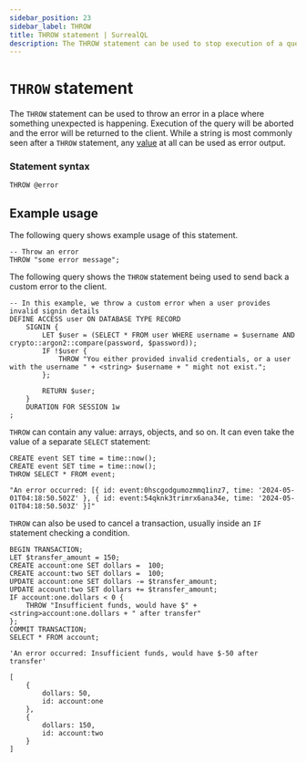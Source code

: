 ---
sidebar_position: 23
sidebar_label: THROW
title: THROW statement | SurrealQL
description: The THROW statement can be used to stop execution of a query and return information on the underlying problem
---

# `THROW` statement

The `THROW` statement can be used to throw an error in a place where something unexpected is happening. Execution of the query will be aborted and the error will be returned to the client. While a string is most commonly seen after a `THROW` statement, any [value](/docs/surrealql/datamodel/values) at all can be used as error output.

### Statement syntax

```syntax title="SurrealQL Syntax"
THROW @error
```

## Example usage

The following query shows example usage of this statement.

```surql
-- Throw an error
THROW "some error message";
```
The following query shows the `THROW` statement being used to send back a custom error to the client.

```surql
-- In this example, we throw a custom error when a user provides invalid signin details
DEFINE ACCESS user ON DATABASE TYPE RECORD
	SIGNIN {
		LET $user = (SELECT * FROM user WHERE username = $username AND crypto::argon2::compare(password, $password));
		IF !$user {
			THROW "You either provided invalid credentials, or a user with the username " + <string> $username + " might not exist.";
		};

		RETURN $user;
	}
	DURATION FOR SESSION 1w
;
```

`THROW` can contain any value: arrays, objects, and so on. It can even take the value of a separate `SELECT` statement:

```surql
CREATE event SET time = time::now();
CREATE event SET time = time::now();
THROW SELECT * FROM event;
```

```surql title="Response"
"An error occurred: [{ id: event:0hscgodgumozmmq1inz7, time: '2024-05-01T04:18:50.502Z' }, { id: event:54qknk3trimrx6ana34e, time: '2024-05-01T04:18:50.503Z' }]"
```

`THROW` can also be used to cancel a transaction, usually inside an `IF` statement checking a condition.

```surql
BEGIN TRANSACTION;
LET $transfer_amount = 150;
CREATE account:one SET dollars =  100;
CREATE account:two SET dollars =  100;
UPDATE account:one SET dollars -= $transfer_amount;
UPDATE account:two SET dollars += $transfer_amount;
IF account:one.dollars < 0 {
    THROW "Insufficient funds, would have $" + <string>account:one.dollars + " after transfer"
};
COMMIT TRANSACTION;
SELECT * FROM account;
```

```surql title="Output when $transfer_amount set to 150"
'An error occurred: Insufficient funds, would have $-50 after transfer'
```

```surql title="Output when $transfer_amount set to 50"
[
	{
		dollars: 50,
		id: account:one
	},
	{
		dollars: 150,
		id: account:two
	}
]
```
